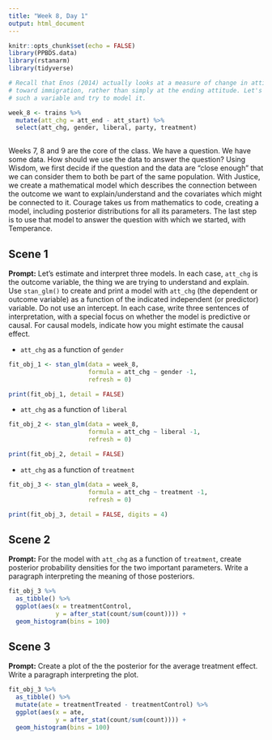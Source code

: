 ```yaml
---
title: "Week 8, Day 1"
output: html_document
---
```


```r
knitr::opts_chunk$set(echo = FALSE)
library(PPBDS.data)
library(rstanarm)
library(tidyverse)

# Recall that Enos (2014) actually looks at a measure of change in attitude
# toward immigration, rather than simply at the ending attitude. Let's create
# such a variable and try to model it.

week_8 <- trains %>% 
  mutate(att_chg = att_end - att_start) %>% 
  select(att_chg, gender, liberal, party, treatment)
  
```

Weeks 7, 8 and 9 are the core of the class. We have a question. We have some data. How should we use the data to answer the question? Using Wisdom, we first decide if the question and the data are "close enough" that we can consider them to both be part of the same population. With Justice, we create a mathematical model which describes the connection between the outcome we want to explain/understand and the covariates which might be connected to it. Courage takes us from mathematics to code, creating a model, including posterior distributions for all its parameters. The last step is to use that model to answer the question with which we started, with Temperance.




## Scene 1

**Prompt:** Let's estimate and interpret three models. In each case, `att_chg` is the outcome variable, the thing we are trying to understand and explain. Use `stan_glm()` to create and print a model with `att_chg` (the dependent or outcome variable) as a function of the indicated independent (or predictor) variable. Do not use an intercept. In each case, write three sentences of interpretation, with a special focus on whether the model is predictive or causal. For causal models, indicate how you might estimate the causal effect.

* `att_chg` as a function of `gender`

```r
fit_obj_1 <- stan_glm(data = week_8, 
                      formula = att_chg ~ gender -1, 
                      refresh = 0)

print(fit_obj_1, detail = FALSE) 
```


* `att_chg` as a function of `liberal`

```r
fit_obj_2 <- stan_glm(data = week_8, 
                      formula = att_chg ~ liberal -1, 
                      refresh = 0)

print(fit_obj_2, detail = FALSE) 
```

* `att_chg` as a function of `treatment`

```r
fit_obj_3 <- stan_glm(data = week_8, 
                      formula = att_chg ~ treatment -1, 
                      refresh = 0)

print(fit_obj_3, detail = FALSE, digits = 4) 
```




## Scene 2

**Prompt:** For the model with `att_chg` as a function of `treatment`, create posterior probability densities for the two important parameters. Write a paragraph interpreting the meaning of those posteriors. 

```r

fit_obj_3 %>%
  as_tibble() %>% 
  ggplot(aes(x = treatmentControl, 
             y = after_stat(count/sum(count)))) +
  geom_histogram(bins = 100)

```



## Scene 3

**Prompt:** Create a plot of the the posterior for the average treatment effect. Write a paragraph interpreting the plot.

```r
fit_obj_3 %>%
  as_tibble() %>% 
  mutate(ate = treatmentTreated - treatmentControl) %>% 
  ggplot(aes(x = ate, 
             y = after_stat(count/sum(count)))) +
  geom_histogram(bins = 100)
```


